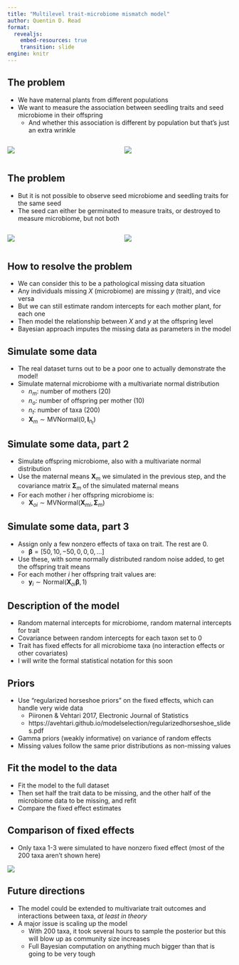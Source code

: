 ```yaml
---
title: "Multilevel trait-microbiome mismatch model"
author: Quentin D. Read
format: 
  revealjs:
    embed-resources: true
    transition: slide
engine: knitr
---
```



## The problem

- We have maternal plants from different populations
- We want to measure the association between seedling traits and seed microbiome in their offspring
  + And whether this association is different by population but that's just an extra wrinkle

:::: {.columns}

::: {.column}

![](https://upload.wikimedia.org/wikipedia/commons/thumb/c/cd/Flag_of_Afghanistan_%282013%E2%80%932021%29.svg/800px-Flag_of_Afghanistan_%282013%E2%80%932021%29.svg.png)

:::

::: {.column}

![](https://upload.wikimedia.org/wikipedia/commons/thumb/b/b4/Flag_of_Turkey.svg/800px-Flag_of_Turkey.svg.png)

:::

::::



## The problem

- But it is not possible to observe seed microbiome and seedling traits for the same seed
- The seed can either be germinated to measure traits, or destroyed to measure microbiome, but not both

:::: {.columns}

::: {.column}

![](https://upload.wikimedia.org/wikipedia/commons/thumb/1/10/Eierkarton_10_%28fcm%29.jpg/740px-Eierkarton_10_%28fcm%29.jpg)

:::

::: {.column}

![](https://upload.wikimedia.org/wikipedia/commons/thumb/f/f0/Fried_Egg_2.jpg/800px-Fried_Egg_2.jpg)

:::

::::

## How to resolve the problem

- We can consider this to be a pathological missing data situation
- Any individuals missing $X$ (microbiome) are missing $y$ (trait), and vice versa
- But we can still estimate random intercepts for each mother plant, for each one
- Then model the relationship between $X$ and $y$ at the offspring level
- Bayesian approach imputes the missing data as parameters in the model

## Simulate some data

- The real dataset turns out to be a poor one to actually demonstrate the model!
- Simulate maternal microbiome with a multivariate normal distribution
  + $n_m$: number of mothers (20)
  + $n_o$: number of offspring per mother (10)
  + $n_t$: number of taxa (200)
  + $\mathbf{X}_m \sim \text{MVNormal}(0, \mathbf{I}_{n_t})$
  
## Simulate some data, part 2

- Simulate offspring microbiome, also with a multivariate normal distribution
- Use the maternal means $\mathbf{X}_m$ we simulated in the previous step, and the covariance matrix $\boldsymbol\Sigma_m$ of the simulated maternal means
- For each mother $i$ her offspring microbiome is:
  + $\mathbf{X}_{oi} \sim \text{MVNormal}(\mathbf{X}_{mi}, \boldsymbol\Sigma_m)$
  
## Simulate some data, part 3

- Assign only a few nonzero effects of taxa on trait. The rest are 0.
  + $\boldsymbol\beta = [50, 10, -50, 0, 0, 0, ...]$
- Use these, with some normally distributed random noise added, to get the offspring trait means
- For each mother $i$ her offspring trait values are:
  + $\mathbf{y}_i \sim \text{Normal}(\mathbf{X}_{oi}\boldsymbol\beta, 1)$
  
## Description of the model {.smaller}

- Random maternal intercepts for microbiome, random maternal intercepts for trait
- Covariance between random intercepts for each taxon set to 0
- Trait has fixed effects for all microbiome taxa (no interaction effects or other covariates)
- I will write the formal statistical notation for this soon

## Priors

- Use "regularized horseshoe priors" on the fixed effects, which can handle very wide data
  + Piironen & Vehtari 2017, Electronic Journal of Statistics
  + https://avehtari.github.io/modelselection/regularizedhorseshoe_slides.pdf
- Gamma priors (weakly informative) on variance of random effects
- Missing values follow the same prior distributions as non-missing values

## Fit the model to the data

- Fit the model to the full dataset
- Then set half the trait data to be missing, and the other half of the microbiome data to be missing, and refit
- Compare the fixed effect estimates

## Comparison of fixed effects

- Only taxa 1-3 were simulated to have nonzero fixed effect (most of the 200 taxa aren't shown here)

![](project/examplefigtaxa1to10.png)


## Future directions

- The model could be extended to multivariate trait outcomes and interactions between taxa, *at least in theory*
- A major issue is scaling up the model
  + With 200 taxa, it took several hours to sample the posterior but this will blow up as community size increases
  + Full Bayesian computation on anything much bigger than that is going to be very tough
  

